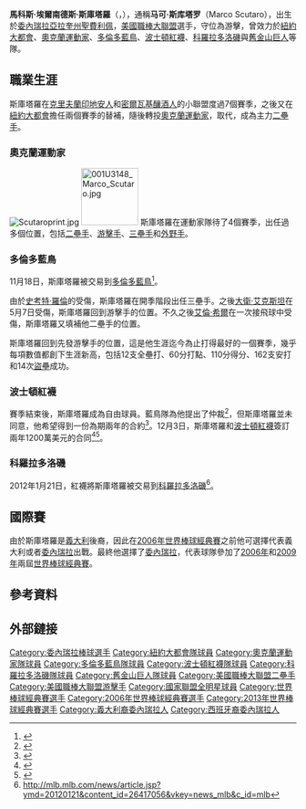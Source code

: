 {{Infobox MLB player
|name        = 馬可·斯庫塔羅<br/>Marco Scutaro
|image       = Marco Scutaro 2012.jpg
|width       = 250
|position    = [[游擊手|游擊手]]/[[二壘手|二壘手]]
|bats        = 右
|throws      = 右
|birthdate   = {{birth date and age|1975|10|30}}
|birthplace  = {{VEN}}[[亞拉奎州|亞拉奎州]][[聖費利佩|聖費利佩]]
|debutleague = MLB
|debutdate   = 7月27日
|debutyear   = 2002年
|debutteam   = 紐約大都會
|finalleague = MLB
|finaldate   = 7月24日
|finalyear   = 2014年
|finalteam   = 舊金山巨人
|statyear    = 
|stat1label  = [[打擊率|打擊率]]
|stat1value  = .277
|stat2label  = [[全壘打|全壘打]]
|stat2value  = 77
|stat3label  = [[打點|打點]]
|stat3value  = 509
|teams       = <nowiki></nowiki>
* [[紐約大都會|紐約大都會]] （{{MLBy|2002年}}－{{MLBy|2003年}}）
* [[奧克蘭運動家|奧克蘭運動家]] （{{MLBy|2004年}}－{{MLBy|2007年}}）
* [[多倫多藍鳥|多倫多藍鳥]] （{{MLBy|2008年}}－{{MLBy|2009年}}）
* [[波士頓紅襪|波士頓紅襪]] （{{MLBy|2010年}}－{{MLBy|2011年}}）
* [[科羅拉多洛磯|科羅拉多洛磯]] （{{MLBy|2012年}}）
* [[舊金山巨人|舊金山巨人]] （{{MLBy|2012年}}－{{MLBy|2014年}})
|highlights  =
* [[美國職棒大聯盟全明星賽|全明星賽]] ([[2013年美國職棒大聯盟全明星賽|2013]])
* [[世界大賽|世界大賽]]冠軍 ([[2012年世界大賽|2012]])
* [[國聯冠軍賽|國聯冠軍賽]]MVP ([[2012年國家聯盟冠軍賽|2012]])
}}

'''馬科斯·埃爾南德斯·斯庫塔羅'''（{{lang-es|Marcos Hernandez Scutaro}}，{{bd|1975年|10月30日|||Scutaro, Marco}}），通稱'''马可·斯库塔罗'''（Marco Scutaro），出生於[[委內瑞拉|委內瑞拉]][[亞拉奎州|亞拉奎州]][[聖費利佩|聖費利佩]]，[[美國職棒大聯盟|美國職棒大聯盟]]選手，守位為游擊，曾效力於[[紐約大都會|紐約大都會]]、[[奧克蘭運動家|奧克蘭運動家]]、[[多倫多藍鳥|多倫多藍鳥]]、[[波士頓紅襪|波士頓紅襪]]、[[科羅拉多洛磯|科羅拉多洛磯]]與[[舊金山巨人|舊金山巨人]]等隊。

== 職業生涯 ==
斯庫塔羅在[[克里夫蘭印地安人|克里夫蘭印地安人]]和[[密爾瓦基釀酒人|密爾瓦基釀酒人]]的小聯盟度過7個賽季，之後又在[[紐約大都會|紐約大都會]]擔任兩個賽季的替補，隨後轉投[[奧克蘭運動家|奧克蘭運動家]]，取代{{le|馬克·埃利斯|Mark Ellis (baseball)}}，成為主力[[二壘手|二壘手]]。

=== 奧克蘭運動家 ===
[[File:Scutaroprint.jpg|thumb]]
[[File:001U3148_Marco_Scutaro.jpg|100px]]
斯庫塔羅在運動家隊待了4個賽季，出任過多個位置，包括[[二壘手|二壘手]]、[[游擊手|游擊手]]、[[三壘手|三壘手]]和[[外野手|外野手]]。

=== 多倫多藍鳥 ===
{{MLBy|2007年}}11月18日，斯庫塔羅被交易到[[多倫多藍鳥|多倫多藍鳥]]<ref>{{cite web | url = http://sports.espn.go.com/mlb/news/story?id=3117422 | title = Oakland trades Scutaro to Toronto to free up playing time for Murphy | publisher = [[ESPN|ESPN]] | work = [[美聯社|美聯社]] | date = 2007-11-18 | accessdate = 2009-12-19 | archive-date = 2015-06-18 | archive-url = https://web.archive.org/web/20150618063441/http://sports.espn.go.com/mlb/news/story?id=3117422 | dead-url = no }}</ref>。

由於[[史考特·羅倫|史考特·羅倫]]的受傷，斯庫塔羅在{{MLBy|2008年}}開季階段出任三壘手。之後[[大衛·艾克斯坦|大衛·艾克斯坦]]在5月7日受傷，斯庫塔羅回到游擊手的位置。不久之後[[艾倫·希爾|艾倫·希爾]]在一次接飛球中受傷，斯庫塔羅又填補他二壘手的位置。

{{MLBy|2009年}}斯庫塔羅回到先發游擊手的位置，這是他生涯迄今為止打得最好的一個賽季，幾乎每項數值都創下生涯新高，包括12支全壘打、60分打點、110分得分、162支安打和14次[[盜壘|盜壘]]成功。

=== 波士頓紅襪 ===
{{MLBy|2009年}}賽季結束後，斯庫塔羅成為自由球員。藍鳥隊為他提出了仲裁<ref>{{cite web | url = http://mlb.mlb.com/news/article.jsp?ymd=20091201&content_id=7735044&vkey=news_bos&fext=.jsp&c_id=bos | title = Jays offer arbitration to Scutaro, Barajas | publisher = [[MLB.com|MLB.com]] | author = Jordan Bastian | date = 2009-12-01 | accessdate = 2009-12-19}}</ref>，但斯庫塔羅並未同意，他希望得到一份為期兩年的合約<ref>{{cite web | url = http://mlb.mlb.com/news/article.jsp?ymd=20091128&content_id=7724434&vkey=news_bos&fext=.jsp&c_id=bos | title = Scutaro seeking at least two-year deal | publisher = [[MLB.com|MLB.com]] | author = Jordan Bastian | date = 2009-11-28 | accessdate = 2009-12-19}}</ref>。12月3日，斯庫塔羅和[[波士頓紅襪|波士頓紅襪]]簽訂兩年1200萬美元的合同<ref>{{cite web | url = http://sports.espn.go.com/boston/mlb/news/story?id=4711874 | title = Scutaro joins Red Sox on 2-year deal | publisher = [[ESPN|ESPN]] | author = Gordon Edes | date = 2009-12-04 | accessdate = 2009-12-19}}</ref><ref>{{cite web | url = http://boston.redsox.mlb.com/news/article.jsp?ymd=20091203&content_id=7754398&vkey=news_bos&fext=.jsp&c_id=bos | title = Scutaro joins Red Sox with two-year pact | author = Ian Browne | date = 2009-12-04 | accessdate = 2009-12-19 | publisher = [[MLB.com|MLB.com]] | deadurl = yes | archiveurl = https://web.archive.org/web/20091207062012/http://boston.redsox.mlb.com/news/article.jsp?ymd=20091203&content_id=7754398&vkey=news_bos&fext=.jsp&c_id=bos | archivedate = 2009-12-07 }}</ref>。

=== 科羅拉多洛磯 ===
2012年1月21日，紅襪將斯庫塔羅被交易到[[科羅拉多洛磯|科羅拉多洛磯]]<ref>http://mlb.mlb.com/news/article.jsp?ymd=20120121&content_id=26417056&vkey=news_mlb&c_id=mlb</ref>。

== 國際賽 ==
由於斯庫塔羅是[[義大利|義大利]]後裔，因此在[[2006年世界棒球經典賽|2006年世界棒球經典賽]]之前他可選擇代表義大利或者[[委內瑞拉|委內瑞拉]]出戰。最終他選擇了[[委內瑞拉|委內瑞拉]]，代表球隊參加了[[2006年世界棒球經典賽|2006年]]和[[2009年世界棒球經典賽|2009年]]兩屆[[世界棒球經典賽|世界棒球經典賽]]。

== 參考資料 ==
{{reflist}}

== 外部鏈接 ==
{{Commons category|Marco Scutaro}}
{{baseballstats|mlb=340192|espn=6966|br=s/scutama01|fangraphs=1555 |cube=S/Marcos-Scutaro}}

{{2012 World Series Champions}}
{{2013年世界棒球經典賽委內瑞拉隊選手列表}}
{{DEFAULTSORT:Scutaro, Marco}}

[[Category:委內瑞拉棒球選手|Category:委內瑞拉棒球選手]]
[[Category:紐約大都會隊球員|Category:紐約大都會隊球員]]
[[Category:奧克蘭運動家隊球員|Category:奧克蘭運動家隊球員]]
[[Category:多倫多藍鳥隊球員|Category:多倫多藍鳥隊球員]]
[[Category:波士頓紅襪隊球員|Category:波士頓紅襪隊球員]]
[[Category:科羅拉多洛磯隊球員|Category:科羅拉多洛磯隊球員]]
[[Category:舊金山巨人隊球員|Category:舊金山巨人隊球員]]
[[Category:美國職棒大聯盟二壘手|Category:美國職棒大聯盟二壘手]]
[[Category:美國職棒大聯盟游擊手|Category:美國職棒大聯盟游擊手]]
[[Category:國家聯盟全明星球員|Category:國家聯盟全明星球員]]
[[Category:世界棒球經典賽選手|Category:世界棒球經典賽選手]]
[[Category:2006年世界棒球經典賽選手|Category:2006年世界棒球經典賽選手]]
[[Category:2013年世界棒球經典賽選手|Category:2013年世界棒球經典賽選手]]
[[Category:義大利裔委內瑞拉人|Category:義大利裔委內瑞拉人]]
[[Category:西班牙裔委內瑞拉人|Category:西班牙裔委內瑞拉人]]